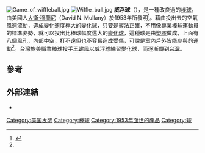[[File:Game_of_wiffleball.jpg|thumb]]
[[File:Wiffle_ball.jpg|thumb]]
'''威浮球'''（{{lang-en|Wiffle Ball}}），是一種改良過的[[棒球|棒球]]，由美國人[[大衛·穆蘭尼|大衛·穆蘭尼]]（David N. Mullany）於1953年所發明<ref name="auto">{{Cite web|url=http://www.wiffle.com/pages/game_rules.asp?page=game_rules|title=The Wiffle Ball, Inc. - A Brief History|website=www.wiffle.com|access-date=2020-10-14|archive-date=2020-10-17|archive-url=https://web.archive.org/web/20201017164644/http://www.wiffle.com/pages/game_rules.asp?page=game_rules|dead-url=no}}</ref>。藉由投出去的空氣風速流動，造成變化速度極大的變化球，只要是握法正確，不用像專業棒球運動員的標準姿勢，就可以投出比棒球幅度還大的[[變化球|變化球]]，這種球是由[[塑膠|塑膠]]做成，上面有八個風孔，內部中空，打不遠但也不容易造成受傷，可說是室內戶外皆能參與的運動<ref name="auto"/>。台灣旅美職業棒球投手[[王建民_(棒球選手)|王建民]]以威浮球練習變化球，而逐漸傳到[[台灣|台灣]]。

==參考==
{{reflist}}

== 外部連結 ==
{{commonscat|Wiffle Ball}}
*{{Official website|http://wiffle.com}}

[[Category:美国发明|Category:美国发明]]
[[Category:棒球|Category:棒球]]
[[Category:1953年面世的產品|Category:1953年面世的產品]]
[[Category:球|Category:球]]